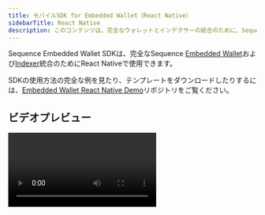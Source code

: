 ```yaml
---
title: モバイルSDK for Embedded Wallet（React Native）
sidebarTitle: React Native
description: このコンテンツは、完全なウォレットとインデクサーの統合のために、Sequence Embedded Wallet SDKをReact Nativeと統合する詳細な手順を提供します。
---
```


Sequence Embedded Wallet SDKは、完全なSequence [Embedded Wallet](/solutions/wallets/embedded-wallet/overview)および[Indexer](/api-references/indexer/overview)統合のためにReact Nativeで使用できます。

SDKの使用方法の完全な例を見たり、テンプレートをダウンロードしたりするには、[Embedded Wallet React Native Demo](https://github.com/0xsequence/demo-waas-react-native)リポジトリをご覧ください。

## ビデオプレビュー

<video controls className="w-full aspect-video" src="https://pub-f048362b915448c9b012a2e03c189024.r2.dev/SequenceMobileSDK.mp4" />

## 独自の認証情報/キーでのセットアップ

プロジェクトのアクセスキーやその他の認証情報/キーを取得するには、このガイドに従ってください：[https://docs.sequence.xyz/solutions/builder/embedded-wallet/](https://docs.sequence.xyz/solutions/builder/embedded-wallet/)

### ./iosと./androidフォルダーの認証情報/キーに関する特定の手順

#### iOS

Expoを使用して、app.jsonファイルのios > infoPlistでGIDClientIDを設定できます。

手動で、Info.plistファイルでGoogleサインイン用のGIDClientIDを設定できます。

#### Android

Expoを使用して、app.jsonファイルのandroid > intentFiltersでintent-filterを設定できます。

手動で、AndroidManifest.xmlファイルでGoogleサインイン用のintent-filterを設定できます。

## 統合の詳細

<Steps>
  <Step title="Setup shims for ethers and other crypto related packages">
    まず、以下の内容を確認しましょう[cryptoSetup.ts](https://github.com/0xsequence/demo-waas-react-native/blob/main/cryptoSetup.ts)シムのセットアップと登録のために`pbkdf2`のために`ethers`から`react-native-quick-crypto`以下：

    ```ts
    import { install } from "react-native-quick-crypto";
    install();

    import "react-native-url-polyfill/auto";
    import { ReadableStream } from "web-streams-polyfill";
    globalThis.ReadableStream = ReadableStream;

    import crypto from "react-native-quick-crypto";
    global.getRandomValues = crypto.getRandomValues;

    export * from "@ethersproject/shims";

    import * as ethers from "ethers";

    ethers.pbkdf2.register(
      (
        password: Uint8Array,
        salt: Uint8Array,
        iterations: number,
        keylen: number,
        algo: "sha256" | "sha512"
      ) => {
        console.info("Using react-native-quick-crypto for pbkdf2");
        return ethers.hexlify(
          new Uint8Array(
            crypto.pbkdf2Sync(
              password,
              salt,
              iterations,
              keylen,
              algo === "sha256" ? "SHA-256" : "SHA-512"
            )
          )
        );
      }
    );

    export * from "ethers";
    ```

    次に、必ず`cryptoSetup.ts`をアプリのライフサイクルのできるだけ早い段階でインポートしてください。このデモでは、これらは[App.tsx](https://github.com/0xsequence/demo-waas-react-native/blob/main/App.tsx)の最上部でインポートおよび設定されています。

    次に、いくつかのシムのエイリアスを設定する必要があります。`babel.config.js`の助けを借りて`babel-plugin-module-resolver`開発依存関係で。[babel.config.js](https://github.com/0xsequence/demo-waas-react-native/blob/main//babel.config.js)のエイリアスを更新するコードスニペットを参照してください。
  </Step>

  <Step title="Initialize Sequence WaaS">
    ```ts
    export const sequenceWaas = new SequenceWaaS(
      {
        network: initialNetwork,
        projectAccessKey: projectAccessKey,
        waasConfigKey: waasConfigKey,
      },
      localStorage,
      null,
      new KeychainSecureStoreBackend()
    );
    ```

    （[waasSetup.ts](https://github.com/0xsequence/demo-waas-react-native/blob/main/waasSetup.ts)ファイルで詳細を確認してください）
  </Step>

  <Step title="Signing in">
    Sequence WaaSインスタンスが初期化されたら、メール、GoogleまたはAppleでサインインするために使用できます。以下のGoogleコードスニペットを例として参照し、[App.tsx](https://github.com/0xsequence/demo-waas-react-native/blob/main/App.tsx)ファイルで詳細を確認してください。

    ```ts
    const redirectUri = `${iosRedirectUri}:/oauthredirect`;

    const scopes = ["openid", "profile", "email"];
    const request = new AuthRequest({
      clientId,
      scopes,
      redirectUri,
      usePKCE: true,
      extraParams: {
        audience: webClientId,
        include_granted_scopes: "true",
      },
    });

    const result = await request.promptAsync({
      authorizationEndpoint: `https://accounts.google.com/o/oauth2/v2/auth`,
    });

    if (result.type === "cancel") {
      return undefined;
    }

    const serverAuthCode = result?.params?.code;

    const configForTokenExchange: AccessTokenRequestConfig = {
      code: serverAuthCode,
      redirectUri,
      clientId: iosClientId,
      extraParams: {
        code_verifier: request?.codeVerifier || "",
        audience: webClientId,
      },
    };

    const tokenResponse = await exchangeCodeAsync(configForTokenExchange, {
      tokenEndpoint: "https://oauth2.googleapis.com/token",
    });

    const userInfo = await fetchUserInfo(tokenResponse.accessToken);

    const idToken = tokenResponse.idToken;

    if (!idToken) {
      throw new Error("No idToken");
    }

    try {
      const signInResult = await sequenceWaas.signIn(
        {
          idToken: idToken,
        },
        randomName()
      );

      console.log("signInResult", JSON.stringify(signInResult));
    } catch (e) {
      console.log("error", JSON.stringify(e));
    }
    ```
  </Step>

  <Step title="Wallet operations">
    サインインすると、`sequenceWaas`インスタンスを使用してトランザクションの送信、メッセージの署名などのウォレット操作を実行できます。以下のGoogleコードスニペットを例として参照し、[App.tsx](https://github.com/0xsequence/demo-waas-react-native/blob/main/App.tsx)ファイルで詳細を確認してください。

    ```ts
    // Signing a message
    const signature = await sequenceWaas.signMessage({ message: "your message" });

    // Sending a txn
    const txn = await sequenceWaas.sendTransaction({
      transactions: [
        {
          to: walletAddress,
          value: 0,
        },
      ],
    });
    ```
  </Step>

  <Step title="Migration notes for Ethers v6 update">
    * `react-native-quick-crypto-ethers-patch.js`と関連する設定は、ethers v6が`react-native-quick-crypto`パッケージから直接pbkdf2関数を登録できるようになったため、不要になりました。（[cryptoSetup.ts](https://github.com/0xsequence/demo-waas-react-native/blob/main//cryptoSetup.ts)で関連するコードを参照してください。）
    * あなたは[ethers移行ガイド](https://docs.ethers.org/v6/migrating/)に従ってコードベースをethers v6に移行できます。

    <br />
  </Step>
</Steps>

## 依存関係

### 必要なSequenceパッケージ

* @0xsequence/waas
* @0xsequence/react-native

### その他の必要な依存関係/シム

#### 共通

* ethers

* ethersproject/shims

* expo

* react-native-quick-crypto

* react-native-mmkv

* react-native-keychain

* babel-plugin-module-resolver（開発依存関係として）

#### AppleとGoogleログイン用

* expo-web-browser
* expo-auth-session
* @invertase/react-native-apple-authentication

#### メールログイン用

* react-native-url-polyfill
* web-streams-polyfill
